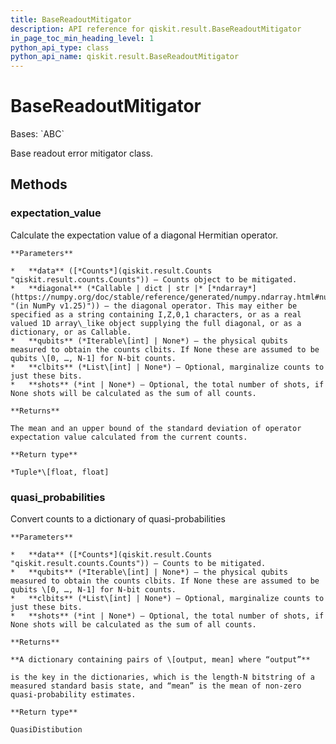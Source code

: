 ```yaml
---
title: BaseReadoutMitigator
description: API reference for qiskit.result.BaseReadoutMitigator
in_page_toc_min_heading_level: 1
python_api_type: class
python_api_name: qiskit.result.BaseReadoutMitigator
---
```


# BaseReadoutMitigator

<Class id="qiskit.result.BaseReadoutMitigator" isDedicatedPage={true} github="https://github.com/qiskit/qiskit/tree/stable/0.24/qiskit/result/mitigation/base_readout_mitigator.py" signature="BaseReadoutMitigator">
  Bases: `ABC`

  Base readout error mitigator class.

  ## Methods

  <span id="qiskit-result-basereadoutmitigator-expectation-value" />

  ### expectation\_value

  <Function id="qiskit.result.BaseReadoutMitigator.expectation_value" signature="abstract BaseReadoutMitigator.expectation_value(data, diagonal, qubits=None, clbits=None, shots=None)">
    Calculate the expectation value of a diagonal Hermitian operator.

    **Parameters**

    *   **data** ([*Counts*](qiskit.result.Counts "qiskit.result.counts.Counts")) – Counts object to be mitigated.
    *   **diagonal** (*Callable | dict | str |* [*ndarray*](https://numpy.org/doc/stable/reference/generated/numpy.ndarray.html#numpy.ndarray "(in NumPy v1.25)")) – the diagonal operator. This may either be specified as a string containing I,Z,0,1 characters, or as a real valued 1D array\_like object supplying the full diagonal, or as a dictionary, or as Callable.
    *   **qubits** (*Iterable\[int] | None*) – the physical qubits measured to obtain the counts clbits. If None these are assumed to be qubits \[0, …, N-1] for N-bit counts.
    *   **clbits** (*List\[int] | None*) – Optional, marginalize counts to just these bits.
    *   **shots** (*int | None*) – Optional, the total number of shots, if None shots will be calculated as the sum of all counts.

    **Returns**

    The mean and an upper bound of the standard deviation of operator expectation value calculated from the current counts.

    **Return type**

    *Tuple*\[float, float]
  </Function>

  <span id="qiskit-result-basereadoutmitigator-quasi-probabilities" />

  ### quasi\_probabilities

  <Function id="qiskit.result.BaseReadoutMitigator.quasi_probabilities" signature="abstract BaseReadoutMitigator.quasi_probabilities(data, qubits=None, clbits=None, shots=None)">
    Convert counts to a dictionary of quasi-probabilities

    **Parameters**

    *   **data** ([*Counts*](qiskit.result.Counts "qiskit.result.counts.Counts")) – Counts to be mitigated.
    *   **qubits** (*Iterable\[int] | None*) – the physical qubits measured to obtain the counts clbits. If None these are assumed to be qubits \[0, …, N-1] for N-bit counts.
    *   **clbits** (*List\[int] | None*) – Optional, marginalize counts to just these bits.
    *   **shots** (*int | None*) – Optional, the total number of shots, if None shots will be calculated as the sum of all counts.

    **Returns**

    **A dictionary containing pairs of \[output, mean] where “output”**

    is the key in the dictionaries, which is the length-N bitstring of a measured standard basis state, and “mean” is the mean of non-zero quasi-probability estimates.

    **Return type**

    QuasiDistibution
  </Function>
</Class>


